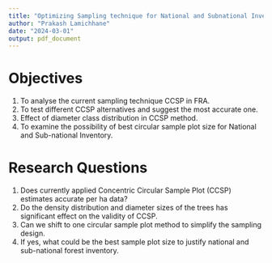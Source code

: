 ```yaml
---
title: "Optimizing Sampling technique for National and Subnational Inventories with critical analysis of current sampling design"
author: "Prakash Lamichhane"
date: "2024-03-01"
output: pdf_document
---
```


# Objectives

1. To analyse the current sampling technique CCSP in FRA.
2. To test different CCSP alternatives and suggest the most accurate one.
3. Effect of diameter class distribution in CCSP method.
4. To examine the possibility of best circular sample plot size for National and Sub-national Inventory.


# Research Questions

1. Does currently applied Concentric Circular Sample Plot (CCSP) estimates accurate per ha data?
2. Do the density distribution and diameter sizes of the trees has significant effect on the validity of CCSP.
3. Can we shift to one circular sample plot method to simplify the sampling design.
4. If yes, what could be the best sample plot size to justify national and sub-national forest inventory.






